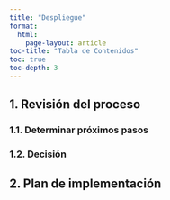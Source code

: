 ```yaml
---
title: "Despliegue"
format: 
  html:
    page-layout: article
toc-title: "Tabla de Contenidos"
toc: true
toc-depth: 3
---
```


::: {style="text-align: justify"}

## 1. Revisión del proceso


### 1.1. Determinar próximos pasos


### 1.2. Decisión

:::

::: {style="text-align: justify"}
## 2. Plan de implementación


:::